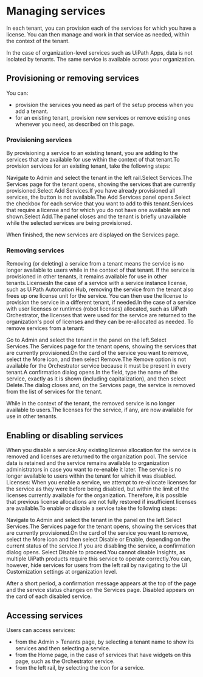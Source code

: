 ﻿# Managing services

In each tenant, you can provision each of the services for which you have a license. You can then manage and work in that service as needed, within the context of the tenant.

In the case of organization-level services such as UiPath Apps, data is not isolated by tenants. The same service is available across your organization.

## Provisioning or removing services

You can:

* provision the services you need as part of the setup process when you add a tenant.
* for an existing tenant, provision new services or remove existing ones whenever you need, as described on this page.


### Provisioning services

By provisioning a service to an existing tenant, you are adding to the services that are available for use within the context of that tenant.To provision services for an existing tenant, take the following steps:

Navigate to Admin and select the tenant in the left rail.Select Services.The Services page for the tenant opens, showing the services that are currently provisioned.Select Add Services.If you have already provisioned all services, the button is not available.The Add Services panel opens.Select the checkbox for each service that you want to add to this tenant.Services that require a license and for which you do not have one available are not shown.Select Add.The panel closes and the tenant is briefly unavailable while the selected services are being provisioned.

When finished, the new services are displayed on the Services page.


### Removing services

Removing (or deleting) a service from a tenant means the service is no longer available to users while in the context of that tenant. If the service is provisioned in other tenants, it remains available for use in other tenants.LicensesIn the case of a service with a service instance license, such as UiPath Automation Hub, removing the service from the tenant also frees up one license unit for the service. You can then use the license to provision the service in a different tenant, if needed.In the case of a service with user licenses or runtimes (robot licenses) allocated, such as UiPath Orchestrator, the licenses that were used for the service are returned to the organization's pool of licenses and they can be re-allocated as needed. To remove services from a tenant:

Go to Admin and select the tenant in the panel on the left.Select Services.The Services page for the tenant opens, showing the services that are currently provisioned.On the card of the service you want to remove, select the More icon, and then select Remove.The Remove option is not available for the Orchestrator service because it must be present in every tenant.A confirmation dialog opens.In the field, type the name of the service, exactly as it is shown (including capitalization), and then select Delete.The dialog closes and, on the Services page, the service is removed from the list of services for the tenant.

While in the context of the tenant, the removed service is no longer available to users.The licenses for the service, if any, are now available for use in other tenants.


## Enabling or disabling services

When you disable a service:Any existing license allocation for the service is removed and licenses are returned to the organization pool. The service data is retained and the service remains available to organization administrators in case you want to re-enable it later. The service is no longer available to users within the tenant for which it was disabled. Licenses: When you enable a service, we attempt to re-allocate licenses for the service as they were before being disabled, but within the limit of the licenses currently available for the organization. Therefore, it is possible that previous license allocations are not fully restored if insufficient licenses are available.To enable or disable a service take the following steps:

Navigate to Admin and select the tenant in the panel on the left.Select Services.The Services page for the tenant opens, showing the services that are currently provisioned.On the card of the service you want to remove, select the More icon and then select Disable or Enable, depending on the current status of the service.If you are disabling the service, a confirmation dialog opens. Select Disable to proceed.You cannot disable Insights, as multiple UiPath products require this service to operate correctly.You can, however, hide services for users from the left rail by navigating to the UI Customization settings at organization level.

After a short period, a confirmation message appears at the top of the page and the service status changes on the Services page. Disabled appears on the card of each disabled service.


## Accessing services

Users can access services:

* from the Admin > Tenants page, by selecting a tenant name to show its services and then selecting a service.
* from the Home page, in the case of services that have widgets on this page, such as the Orchestrator service.
* from the left rail, by selecting the icon for a service.

